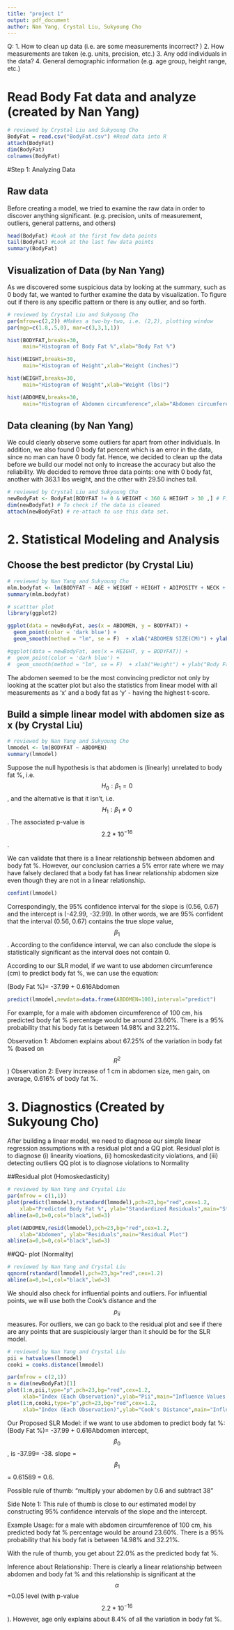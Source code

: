```yaml
---
title: "project 1"
output: pdf_document
author: Nan Yang, Crystal Liu, Sukyoung Cho
---
```


Q: 1. How to clean up data (i.e. are some measurements incorrect? )
2. How measurements are taken (e.g. units, precision, etc.)
3. Any odd individuals in the data?
4. General demographic information (e.g. age group, height range, etc.)

# Read Body Fat data and analyze (created by Nan Yang)
```r
# reviewed by Crystal Liu and Sukyoung Cho
BodyFat = read.csv("BodyFat.csv") #Read data into R
attach(BodyFat)
dim(BodyFat)
colnames(BodyFat)
```

#Step 1: Analyzing Data

## Raw data
 Before creating a model, we tried to examine the raw data in order to discover anything significant. (e.g. precision, units of measurement, outliers, general patterns, and others)

```r
head(BodyFat) #Look at the first few data points 
tail(BodyFat) #Look at the last few data points
summary(BodyFat)
```

## Visualization of Data (by Nan Yang)
 As we discovered some suspicious data by looking at the summary, such as 0 body fat, we wanted to further examine the data by visualization. To figure out if there is any specific pattern or there is any outlier, and so forth.
```r
# reviewed by Crystal Liu and Sukyoung Cho
par(mfrow=c(2,2)) #Makes a two-by-two, i.e. (2,2), plotting window
par(mgp=c(1.8,.5,0), mar=c(3,3,1,1))

hist(BODYFAT,breaks=30,
     main="Histogram of Body Fat %",xlab="Body Fat %")

hist(HEIGHT,breaks=30,
     main="Histogram of Height",xlab="Height (inches)")

hist(WEIGHT,breaks=30,
     main="Histogram of Weight",xlab="Weight (lbs)")

hist(ABDOMEN,breaks=30,
     main="Histogram of Abdomen circumference",xlab="Abdomen circumference (cm)")
```

## Data cleaning (by Nan Yang)
 We could clearly observe some outliers far apart from other individuals. In addition, we also found 0 body fat percent which is an error in the data, since no man can have 0 body fat. Hence, we decided to clean up the data before we build our model not only to increase the accuracy but also the reliability. We decided to remove three data points: one with 0 body fat, another with 363.1 lbs weight, and the other with 29.50 inches tall.

```r
# reviewed by Crystal Liu and Sukyoung Cho
newBodyFat <- BodyFat[BODYFAT != 0 & WEIGHT < 360 & HEIGHT > 30 ,] # Filtering the data
dim(newBodyFat) # To check if the data is cleaned
attach(newBodyFat) # re-attach to use this data set.
```

# 2. Statistical Modeling and Analysis

## Choose the best predictor (by Crystal Liu)
```r
# reviewed by Nan Yang and Sukyoung Cho
mlm.bodyfat <- lm(BODYFAT ~ AGE + WEIGHT + HEIGHT + ADIPOSITY + NECK + CHEST + ABDOMEN + HIP + THIGH + KNEE + ANKLE + BICEPS + FOREARM + WRIST) # to decide which factor has the most influence on body fat
summary(mlm.bodyfat)

# scattter plot
library(ggplot2)

ggplot(data = newBodyFat, aes(x = ABDOMEN, y = BODYFAT)) + 
  geom_point(color = 'dark blue') + 
  geom_smooth(method = "lm", se = F)  + xlab("ABDOMEN SIZE(CM)") + ylab("Body Fat %")

#ggplot(data = newBodyFat, aes(x = HEIGHT, y = BODYFAT)) + 
#  geom_point(color = 'dark blue') + 
#  geom_smooth(method = "lm", se = F)  + xlab("Height") + ylab("Body Fat %")
```
 The abdomen seemed to be the most convincing predictor not only by looking at the scatter plot but also the statistics from linear model with all measurements as 'x' and a body fat as 'y' - having the highest t-score.
 
## Build a simple linear model with abdomen size as x (by Crystal Liu)
```r
# reviewed by Nan Yang and Sukyoung Cho
lmmodel <- lm(BODYFAT ~ ABDOMEN)
summary(lmmodel)
```

 Suppose the null hypothesis is that abdomen is (linearly) unrelated to body fat %, i.e. $$H_0:\beta_1=0$$, and the alternative is that it isn't, i.e.  $$H_1:\beta_1 \neq 0$$. The associated p-value is $$2.2 * 10^{-16}$$.

 We can validate that there is a linear relationship between abdomen and body fat %. However, our conclusion carries a 5% error rate where we may have falsely declared that a body fat has linear relationship abdomen size even though they are not in a linear relationship.

```r
confint(lmmodel)
```

Correspondingly, the 95% confidence interval for the slope is  (0.56, 0.67) and the intercept is (-42.99, -32.99). In other words, we are 95% confident that the interval  (0.56, 0.67) contains the true slope value, $$\beta_1$$.  According to the confidence interval, we can also conclude the slope is statistically significant as the interval does not contain 0.

According to our SLR model, if we want to use abdomen circumference (cm) to predict body fat %, we can use the equation:

(Body Fat %)= -37.99 + 0.616Abdomen


```r
predict(lmmodel,newdata=data.frame(ABDOMEN=100),interval="predict")
```

 For example, for a male with abdomen circumference of 100 cm, his predicted body fat % percentage would be around 23.60%. There is a 95% probability that his body fat is between 14.98% and 32.21%.

Observation 1: Abdomen explains about 67.25% of the variation in body fat % (based on $$R^2$$)
Observation 2: Every increase of 1 cm in abdomen size, men gain, on average, 0.616% of body fat %.



# 3. Diagnostics (Created by Sukyoung Cho)

After building a linear model, we need to diagnose our simple linear regression assumptions with a residual plot and a QQ plot.
Residual plot is to diagnose (i) linearity vioations, (ii) homoskedasticity violations, and (iii) detecting outliers
QQ plot is to diagnose violations to Normality


##Residual plot (Homoskedasticity)
```r
# reviewed by Nan Yang and Crystal Liu
par(mfrow = c(1,1))
plot(predict(lmmodel),rstandard(lmmodel),pch=23,bg="red",cex=1.2,
    xlab="Predicted Body Fat %", ylab="Standardized Residuals",main="Standardized Residual Plot")
abline(a=0,b=0,col="black",lwd=3)

plot(ABDOMEN,resid(lmmodel),pch=23,bg="red",cex=1.2,
    xlab="Abdomen", ylab="Residuals",main="Residual Plot")
abline(a=0,b=0,col="black",lwd=3)
```

##QQ- plot (Normality)
```r
# reviewed by Nan Yang and Crystal Liu
qqnorm(rstandard(lmmodel),pch=23,bg="red",cex=1.2)
abline(a=0,b=1,col="black",lwd=3)
```

We should also check for influential points and outliers.
For influential points, we will use both the Cook's distance and the $$p_{ii}$$ measures.
For outliers, we can go back to the residual plot and see if there are any points that are suspiciously larger than it should be for the SLR model.

```r
# reviewed by Nan Yang and Crystal Liu
pii = hatvalues(lmmodel)
cooki = cooks.distance(lmmodel)

par(mfrow = c(2,1))
n = dim(newBodyFat)[1]
plot(1:n,pii,type="p",pch=23,bg="red",cex=1.2,
     xlab="Index (Each Observation)",ylab="Pii",main="Influence Values (Pii)")
plot(1:n,cooki,type="p",pch=23,bg="red",cex=1.2,
     xlab="Index (Each Observation)",ylab="Cook's Distance",main="Influence Values (Cook's Distance)")
```

Our Proposed SLR Model: if we want to use abdomen to predict body fat %: (Body Fat %)= -37.99 + 0.616Abdomen intercept, $$\beta_0$$, is -37.99= -38. slope = $$\beta_1$$ = 0.61589 = 0.6.

 Possible rule of thumb: "multiply your abdomen by 0.6 and subtract 38"


 Side Note 1: This rule of thumb is close to our estimated model by constructing 95% confidence intervals of the slope and the intercept.

 Example Usage: for a male with abdomen circumference of 100 cm, his predicted body fat % percentage would be around 23.60%. There is a 95% probability that his body fat is between 14.98% and 32.21%.

 With the rule of thumb, you get about 22.0% as the predicted body fat %.

 Inference about Relationship: There is clearly a linear relationship between abdomen and body fat % and this relationship is significant at the $$\alpha$$=0.05 level (with p-value $$2.2 * 10^{-16}$$). However, age only explains about 8.4% of all the variation in body fat %.